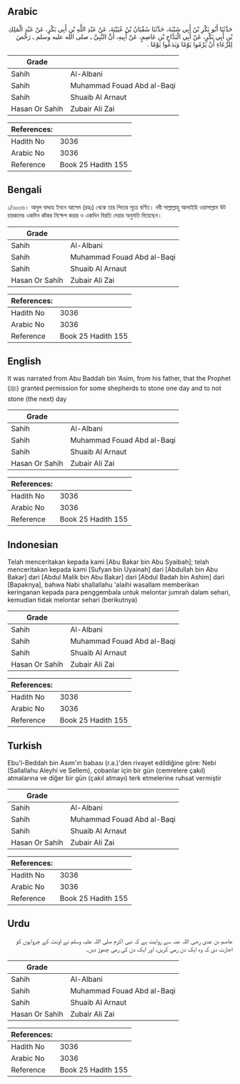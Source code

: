 ## Arabic


<div dir="rtl" lang="ar" style={{fontSize:'larger',backgroundColor:'#f8f9fa',padding:20}}>
حَدَّثَنَا أَبُو بَكْرِ بْنُ أَبِي شَيْبَةَ، حَدَّثَنَا سُفْيَانُ بْنُ عُيَيْنَةَ، عَنْ عَبْدِ اللَّهِ بْنِ أَبِي بَكْرٍ، عَنْ عَبْدِ الْمَلِكِ بْنِ أَبِي بَكْرٍ، عَنْ أَبِي الْبَدَّاحِ بْنِ عَاصِمٍ، عَنْ أَبِيهِ، أَنَّ النَّبِيَّ ـ صلى الله عليه وسلم ـ رَخَّصَ لِلرِّعَاءِ أَنْ يَرْمُوا يَوْمًا وَيَدَعُوا يَوْمًا ‏.‏
</div>
<div style={{backgroundColor:'#f8f9fa',padding:20, marginBottom: 10}}><table> <thead> <tr> <th>Grade</th> <th></th> </tr> </thead> <tbody> <tr><td>Sahih</td><td>Al-Albani</td></tr><tr><td>Sahih</td><td>Muhammad Fouad Abd al-Baqi</td></tr><tr><td>Sahih</td><td>Shuaib Al Arnaut</td></tr><tr><td>Hasan Or Sahih</td><td>Zubair Ali Zai</td></tr></tbody></table><table> <thead> <tr> <th>References:</th> <th></th> </tr> </thead> <tbody><tr><td>Hadith No</td><td>3036</td></tr><tr><td>Arabic No</td><td>3036</td></tr><tr><td>Reference</td><td>Book 25 Hadith 155</td></tr></tbody></table></div>

## Bengali


<div dir="ltr" lang="bn" style={{fontSize:'larger',backgroundColor:'#f8f9fa',padding:20}}>
১/৩০৩৬। আবুল বাদ্দাহ ইবনে আসেম (রহঃ) থেকে তার পিতার সূত্রে বর্ণিত। নবী সাল্লাল্লাহু আলাইহি ওয়াসাল্লাম উট চারকদের একদিন কাঁকর নিক্ষেপ করার ও একদিন বিরতি দেয়ার অনুমতি দিয়েছেন।
</div>
<div style={{backgroundColor:'#f8f9fa',padding:20, marginBottom: 10}}><table> <thead> <tr> <th>Grade</th> <th></th> </tr> </thead> <tbody> <tr><td>Sahih</td><td>Al-Albani</td></tr><tr><td>Sahih</td><td>Muhammad Fouad Abd al-Baqi</td></tr><tr><td>Sahih</td><td>Shuaib Al Arnaut</td></tr><tr><td>Hasan Or Sahih</td><td>Zubair Ali Zai</td></tr></tbody></table><table> <thead> <tr> <th>References:</th> <th></th> </tr> </thead> <tbody><tr><td>Hadith No</td><td>3036</td></tr><tr><td>Arabic No</td><td>3036</td></tr><tr><td>Reference</td><td>Book 25 Hadith 155</td></tr></tbody></table></div>

## English


<div dir="ltr" lang="en" style={{fontSize:'larger',backgroundColor:'#f8f9fa',padding:20}}>
It was narrated from Abu Baddah bin ‘Asim, from his father, that the Prophet (ﷺ) granted permission for some shepherds to stone one day and to not stone (the next) day
</div>
<div style={{backgroundColor:'#f8f9fa',padding:20, marginBottom: 10}}><table> <thead> <tr> <th>Grade</th> <th></th> </tr> </thead> <tbody> <tr><td>Sahih</td><td>Al-Albani</td></tr><tr><td>Sahih</td><td>Muhammad Fouad Abd al-Baqi</td></tr><tr><td>Sahih</td><td>Shuaib Al Arnaut</td></tr><tr><td>Hasan Or Sahih</td><td>Zubair Ali Zai</td></tr></tbody></table><table> <thead> <tr> <th>References:</th> <th></th> </tr> </thead> <tbody><tr><td>Hadith No</td><td>3036</td></tr><tr><td>Arabic No</td><td>3036</td></tr><tr><td>Reference</td><td>Book 25 Hadith 155</td></tr></tbody></table></div>

## Indonesian


<div dir="ltr" lang="id" style={{fontSize:'larger',backgroundColor:'#f8f9fa',padding:20}}>
Telah menceritakan kepada kami [Abu Bakar bin Abu Syaibah]; telah menceritakan kepada kami [Sufyan bin Uyainah] dari [Abdullah bin Abu Bakar] dari [Abdul Malik bin Abu Bakar] dari [Abdul Badah bin Ashim] dari [Bapaknya], bahwa Nabi shallallahu 'alaihi wasallam memberikan keringanan kepada para penggembala untuk melontar jumrah dalam sehari, kemudian tidak melontar sehari (berikutnya)
</div>
<div style={{backgroundColor:'#f8f9fa',padding:20, marginBottom: 10}}><table> <thead> <tr> <th>Grade</th> <th></th> </tr> </thead> <tbody> <tr><td>Sahih</td><td>Al-Albani</td></tr><tr><td>Sahih</td><td>Muhammad Fouad Abd al-Baqi</td></tr><tr><td>Sahih</td><td>Shuaib Al Arnaut</td></tr><tr><td>Hasan Or Sahih</td><td>Zubair Ali Zai</td></tr></tbody></table><table> <thead> <tr> <th>References:</th> <th></th> </tr> </thead> <tbody><tr><td>Hadith No</td><td>3036</td></tr><tr><td>Arabic No</td><td>3036</td></tr><tr><td>Reference</td><td>Book 25 Hadith 155</td></tr></tbody></table></div>

## Turkish


<div dir="ltr" lang="tr" style={{fontSize:'larger',backgroundColor:'#f8f9fa',padding:20}}>
Ebu'l-Beddah bin Asım'ın babası (r.a.)'den rivayet edildiğine göre: Nebi (Sallallahu Aleyhi ve Sellem), çobanlar için bir gün (cemrelere çakıl) atmalarına ve diğer bir gün (çakıl atmayı) terk etmelerine ruhsat vermiştir
</div>
<div style={{backgroundColor:'#f8f9fa',padding:20, marginBottom: 10}}><table> <thead> <tr> <th>Grade</th> <th></th> </tr> </thead> <tbody> <tr><td>Sahih</td><td>Al-Albani</td></tr><tr><td>Sahih</td><td>Muhammad Fouad Abd al-Baqi</td></tr><tr><td>Sahih</td><td>Shuaib Al Arnaut</td></tr><tr><td>Hasan Or Sahih</td><td>Zubair Ali Zai</td></tr></tbody></table><table> <thead> <tr> <th>References:</th> <th></th> </tr> </thead> <tbody><tr><td>Hadith No</td><td>3036</td></tr><tr><td>Arabic No</td><td>3036</td></tr><tr><td>Reference</td><td>Book 25 Hadith 155</td></tr></tbody></table></div>

## Urdu


<div dir="rtl" lang="ur" style={{fontSize:'larger',backgroundColor:'#f8f9fa',padding:20}}>
عاصم بن عدی رضی اللہ عنہ سے روایت ہے کہ نبی اکرم صلی اللہ علیہ وسلم نے اونٹ کے چرواہوں کو اجازت دی کہ وہ ایک دن رمی کریں، اور ایک دن کی رمی چھوڑ دیں۔
</div>
<div style={{backgroundColor:'#f8f9fa',padding:20, marginBottom: 10}}><table> <thead> <tr> <th>Grade</th> <th></th> </tr> </thead> <tbody> <tr><td>Sahih</td><td>Al-Albani</td></tr><tr><td>Sahih</td><td>Muhammad Fouad Abd al-Baqi</td></tr><tr><td>Sahih</td><td>Shuaib Al Arnaut</td></tr><tr><td>Hasan Or Sahih</td><td>Zubair Ali Zai</td></tr></tbody></table><table> <thead> <tr> <th>References:</th> <th></th> </tr> </thead> <tbody><tr><td>Hadith No</td><td>3036</td></tr><tr><td>Arabic No</td><td>3036</td></tr><tr><td>Reference</td><td>Book 25 Hadith 155</td></tr></tbody></table></div>
